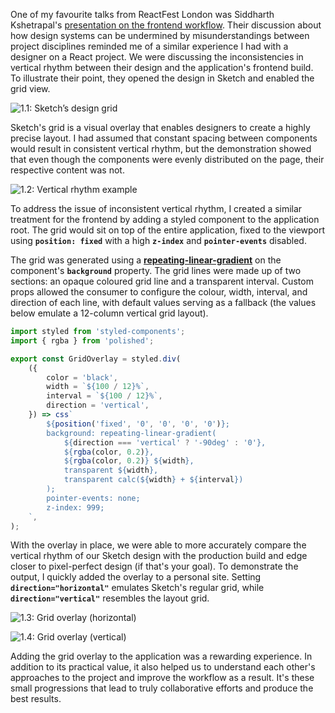 
One of my favourite talks from ReactFest London was Siddharth Kshetrapal's [presentation on the frontend workflow](https://www.youtube.com/watch?v=bLgZwFRYTJ4). Their discussion about how design systems can be undermined by misunderstandings between project disciplines reminded me of a similar experience I had with a designer on a React project. We were discussing the inconsistencies in vertical rhythm between their design and the application's frontend build. To illustrate their point, they opened the design in Sketch and enabled the grid view.


![1.1: Sketch’s design grid](https://i.imgur.com/9K1JAct.jpg)


Sketch's grid is a visual overlay that enables designers to create a highly precise layout. I had assumed that constant spacing between components would result in consistent vertical rhythm, but the demonstration showed that even though the components were evenly distributed on the page, their respective content was not.


![1.2: Vertical rhythm example](https://i.imgur.com/r6xrD6F.png)


To address the issue of inconsistent vertical rhythm, I created a similar treatment for the frontend by adding a styled component to the application root. The grid would sit on top of the entire application, fixed to the viewport using **`position: fixed`** with a high **`z-index`** and **`pointer-events`** disabled.


The grid was generated using a [**repeating-linear-gradient**](https://developer.mozilla.org/en-US/docs/Web/CSS/repeating-linear-gradient) on the component's **`background`** property. The grid lines were made up of two sections: an opaque coloured grid line and a transparent interval. Custom props allowed the consumer to configure the colour, width, interval, and direction of each line, with default values serving as a fallback (the values below emulate a 12-column vertical grid layout).


```javascript
import styled from 'styled-components';
import { rgba } from 'polished';

export const GridOverlay = styled.div(
    ({
        color = 'black',
        width = `${100 / 12}%`,
        interval = `${100 / 12}%`,
        direction = 'vertical',
    }) => css`
        ${position('fixed', '0', '0', '0', '0')};
        background: repeating-linear-gradient(
            ${direction === 'vertical' ? '-90deg' : '0'},
            ${rgba(color, 0.2)},
            ${rgba(color, 0.2)} ${width},
            transparent ${width},
            transparent calc(${width} + ${interval})
        );
        pointer-events: none;
        z-index: 999;
    `,
);
```


With the overlay in place, we were able to more accurately compare the vertical rhythm of our Sketch design with the production build and edge closer to pixel-perfect design (if that's your goal). To demonstrate the output, I quickly added the overlay to a personal site. Setting **`direction="horizontal"`** emulates Sketch's regular grid, while **`direction="vertical"`** resembles the layout grid.


![1.3: Grid overlay (horizontal)](https://i.imgur.com/43Ltv5X.jpg)


![1.4: Grid overlay (vertical)](https://i.imgur.com/EQGDLbm.jpg)


Adding the grid overlay to the application was a rewarding experience. In addition to its practical value, it also helped us to understand each other's approaches to the project and improve the workflow as a result. It's these small progressions that lead to truly collaborative efforts and produce the best results.

